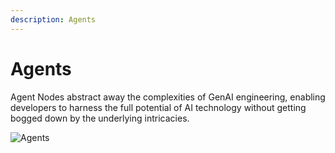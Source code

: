 ---
description: Agents
--- 

# Agents

Agent Nodes abstract away the complexities of GenAI engineering, 
enabling developers to harness the full potential of AI technology 
without getting bogged down by the underlying intricacies.

![Agents](/assets/agents.png)

